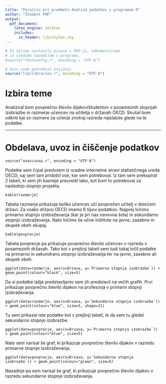 ```yaml
---
title: "Poročilo pri predmetu Analiza podatkov s programom R"
author: "Študent FMF"
output:
  pdf_document:
    latex_engine: xelatex
    includes:
      in_header: lib/styles.sty
---
```


```r
# Če želimo nastaviti pisave v PDF-ju, odkomentiramo
# in sledimo navodilom v programu.
#source("fontconfig.r", encoding = "UTF-8")

# Uvoz vseh potrebnih knjižnic
source("lib/libraries.r", encoding = "UTF-8")
```

# Izbira teme

Analiziral bom povprečno število dijakov/študentov
v posameznih stopnjah izobrazbe in 
razmerje učencev na učitelja v državah OECD.
Skušal bom odkriti kje so razmere za učenje 
znotraj razreda najslabše glede na te podatke. 

***

# Obdelava, uvoz in čiščenje podatkov

```
source("uvoz/uvoz.r", encoding = "UTF-8")
```
Podatke sem črpal predvsem iz uradne internetne strani 
statističnega ureda OECD, saj sem tam pridobil vse, 
kar sem potreboval. 
Iz tam sem prekopiral 2 tabeli, ki sem jih 
kasneje preuredil tako, 
kot bom to potreboval za naslednjo stopnjo projekta. 

```
kable(razmerje)
```

Tabela razmerje prikazuje koliko učencev uči povprečen učitelj v določeni državi. 
Za vsako državo OECD imamo 6 tipov podatkov. 
Najprej ločimo primarno stopnjo izobraževanja (kar je pri nas osnovna šola) 
in sekundarno stopnjo izobraževanja. 
Nato ločimo še učne inštitute na javne, zasebne in skupek obeh skupaj. 

```
kable(povprecje)
```

Tabela povprecje pa prikazuje povprečno število učencev v razredu v posameznih državah.
Tako kot v prejšnji tabeli sem tudi tukaj ločil podatke
na primarno in sekundrano stopnjo izobraževanja ter na javne, zasebne ali skupek obeh. 

```
ggplot(data=razmerje, aes(x=Drzava, y=`Primarna stopnja izobrazbe`)) + geom_point(colour="black", size=5)
```
Da si podatke lažje predstavljamo sem jih predstavil na večih grafih. Prvi prikazuje 
povprečno število dijakov na profesorja v primarni stopnji izobraževanja.

```
ggplot(data=razmerje, aes(x=Drzava, y=`Sekundarna stopnja izobrazbe`)) + geom_point(colour="blue", size=5, shape=21)
```
Tu sem prikazal iste podatke kot v prejšnji tabeli, le da sem tu gledal sekundarno stopnjo izobrazbe.

```
ggplot(data=povprecje, aes(x=Drzava, y=`Primarna stopnja izobrazbe`)) + geom_point(colour="blue", size=5)
```
Nato sem narisal še graf, ki prikazuje povprečno število dijakov v razredu primarne stopnje izobraževanja.

```
ggplot(data=povprecje, aes(x=Drzava, y=`Sekundarna stopnja izobrazbe`)) + geom_point(colour="green", size=5)
```
Nazadnje pa sem narisal še graf, ki prikazuje povprečno število dijakov v razredu sekundarne stopnje izobraževanja. 
